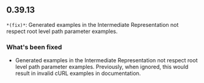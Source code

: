 ## 0.39.13
`*(fix)*`: Generated examples in the Intermediate Representation not respect root level path parameter examples.

### What's been fixed
- Generated examples in the Intermediate Representation not respect root level path parameter examples. Previously, when ignored, this would result in invalid cURL examples in documentation.

